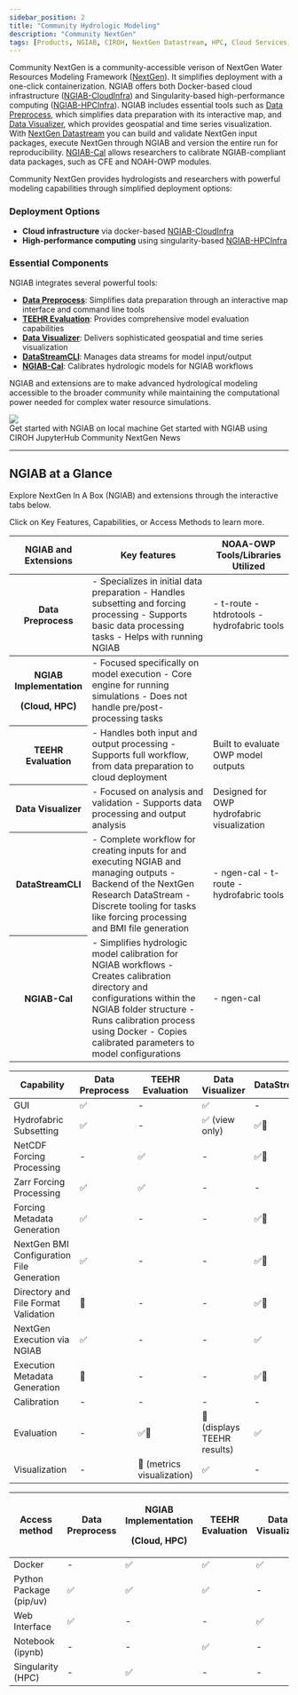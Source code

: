 ```yaml
---
sidebar_position: 2
title: "Community Hydrologic Modeling"
description: "Community NextGen"
tags: [Products, NGIAB, CIROH, NextGen Datastream, HPC, Cloud Services, Singularity, Docker, National Water Model]
---
```



Community NextGen is a community-accessible verison of NextGen Water Resources Modeling Framework ([NextGen](https://github.com/NOAA-OWP/ngen)). It simplifies deployment with a one-click containerization. NGIAB offers both Docker-based cloud infrastructure ([NGIAB-CloudInfra](https://github.com/CIROH-UA/NGIAB-CloudInfra/blob/main/README.md)) and Singularity-based high-performance computing ([NGIAB-HPCInfra](https://github.com/CIROH-UA/NGIAB-HPCInfra/blob/main/README.md)). NGIAB includes essential tools such as [Data Preprocess](https://github.com/CIROH-UA/NGIAB_data_preprocess/blob/main/README.md), which simplifies data preparation with its interactive map, and [Data Visualizer](https://github.com/CIROH-UA/ngiab-client), which provides geospatial and time series visualization. With [NextGen Datastream](https://github.com/CIROH-UA/ngen-datastream/blob/main/README.md) you can build and validate NextGen input packages, execute NextGen through NGIAB and version the entire run for reproducibility. [NGIAB-Cal](https://github.com/CIROH-UA/ngiab-cal) allows researchers to calibrate NGIAB-compliant data packages, such as CFE and NOAH-OWP modules.

Community NextGen provides hydrologists and researchers with powerful modeling capabilities through simplified deployment options:

### Deployment Options
- **Cloud infrastructure** via docker-based [NGIAB-CloudInfra](https://github.com/CIROH-UA/NGIAB-CloudInfra/blob/main/README.md)
- **High-performance computing** using singularity-based [NGIAB-HPCInfra](https://github.com/CIROH-UA/NGIAB-HPCInfra/blob/main/README.md)

### Essential Components
NGIAB integrates several powerful tools:
- [**Data Preprocess**](https://github.com/CIROH-UA/NGIAB_data_preprocess/blob/main/README.md): Simplifies data preparation through an interactive map interface and command line tools
- [**TEEHR Evaluation**](https://github.com/CIROH-UA/ngiab-teehr/blob/main/README.md): Provides comprehensive model evaluation capabilities
- [**Data Visualizer**](https://github.com/CIROH-UA/ngiab-client): Delivers sophisticated geospatial and time series visualization
- [**DataStreamCLI**](https://github.com/CIROH-UA/ngen-datastream/blob/main/README.md): Manages data streams for model input/output
- [**NGIAB-Cal**](https://github.com/CIROH-UA/ngiab-cal): Calibrates hydrologic models for NGIAB workflows

NGIAB and extensions are to make advanced hydrological modeling accessible to the broader community while maintaining the computational power needed for complex water resource simulations.

<div style={{'margin-right':'1.3rem','margin-bottom':'1.3rem'}}>
  <img class="theme-invert-dark" src={useBaseUrl("/img/NGIAB-extensions-diagram.svg")}/>
</div>

<Link class="button button--active button--primary" style={{'margin-right':'1.3rem','margin-bottom':'1.3rem'}} to="/docs/products/Community Hydrologic Modeling Framework/nextgeninaboxDocker/workflow">Get started with NGIAB on local machine</Link>

<Link class="button button--active button--primary" style={{'margin-right':'1.3rem','margin-bottom':'1.3rem'}} to="/docs/products/Community Hydrologic Modeling Framework/nextgeninaboxDocker/workflow-cloud">Get started with NGIAB using CIROH JupyterHub</Link>

<Link class="button button--active button--primary" style={{'margin-right':'1.3rem','margin-bottom':'1.3rem'}} to="/news">Community NextGen News</Link>

---

## NGIAB at a Glance

Explore NextGen In A Box (NGIAB) and extensions through the interactive tabs below.

Click on Key Features, Capabilities, or Access Methods to learn more.


<Tabs>
  <TabItem value="features" label="Key Features" default>
    <table>
      <thead>
        <th>NGIAB and Extensions</th>
        <th>Key features</th>
        <th>NOAA-OWP Tools/Libraries Utilized</th>
      </thead>
      <tbody>
        <tr>
        <th><Link to="/docs/products/Community Hydrologic Modeling Framework/ngiabpreprocessor/">Data Preprocess</Link></th>
        <td>
          - Specializes in initial data preparation
          - Handles subsetting and forcing processing
          - Supports basic data processing tasks
          - Helps with running NGIAB
        </td>
        <td>
          - t-route
          - htdrotools
          - hydrofabric tools
        </td>
        </tr>
      </tbody>
      <tbody>
        <tr>
          <th>
            <p style={{'margin':'0'}}>NGIAB Implementation</p>
            <p style={{'margin':'0'}}>(<Link to="/docs/products/Community Hydrologic Modeling Framework/nextgeninaboxDocker/">Cloud</Link>, <Link to="/docs/products/Community Hydrologic Modeling Framework/nextgeninaboxSingularity/">HPC</Link>)</p>
          </th>
          <td>
            - Focused specifically on model execution
            - Core engine for running simulations
            - Does not handle pre/post-processing tasks
          </td>
          <td> </td>
        </tr>
        <tr>
          <th><Link to="/docs/products/Community Hydrologic Modeling Framework/nextgeninaboxTeehr/">TEEHR Evaluation</Link></th>
          <td>
            - Handles both input and output processing
            - Supports full workflow, from data preparation to cloud deployment
          </td>
          <td>
            Built to evaluate OWP model outputs
          </td>
        </tr>
        <tr>
          <th><Link to="/docs/products/Community Hydrologic Modeling Framework/nextgeninaboxVisualizer/">Data Visualizer</Link></th>
          <td>
            - Focused on analysis and validation
            - Supports data processing and output analysis
          </td>
          <td>
            Designed for OWP hydrofabric visualization
          </td>
        </tr>
        <tr>
          <th><Link to="/docs/products/Community Hydrologic Modeling Framework/nextgenDatastream/">DataStreamCLI</Link></th>
          <td>
            - Complete workflow for creating inputs for and executing NGIAB and managing outputs
            - Backend of the NextGen Research DataStream
            - Discrete tooling for tasks like forcing processing and BMI file generation
          </td>
          <td>
            - ngen-cal
            - t-route
            - hydrofabric tools
          </td>
        </tr>
        <tr>
          <th><Link to="/docs/products/Community Hydrologic Modeling Framework/nextgeninaboxCalibration/">NGIAB-Cal</Link></th>
          <td>
            - Simplifies hydrologic model calibration for NGIAB workflows
            - Creates calibration directory and configurations within the NGIAB folder structure
            - Runs calibration process using Docker
            - Copies calibrated parameters to model configurations
          </td>
          <td>
            - ngen-cal
          </td>
        </tr>
      </tbody>
    </table>
  </TabItem>

  <TabItem value="capabilities" label="Capabilities">
    <table>
      <thead>
        <tr>
          <th>Capability</th>
          <th><Link to="/docs/products/Community Hydrologic Modeling Framework/ngiabpreprocessor/">Data Preprocess</Link></th>
          <th><Link to="/docs/products/Community Hydrologic Modeling Framework/nextgeninaboxTeehr/">TEEHR Evaluation</Link></th>
          <th><Link to="/docs/products/Community Hydrologic Modeling Framework/nextgeninaboxVisualizer/">Data Visualizer</Link></th>
          <th><Link to="/docs/products/Community Hydrologic Modeling Framework/nextgenDatastream/">DataStreamCLI</Link></th>
          <th><Link to="/docs/products/Community Hydrologic Modeling Framework/nextgeninaboxCalibration/">NGIAB-Cal</Link></th>
        </tr>
      </thead>
      <tbody>
        <tr>
          <td>GUI</td>
          <td>✅</td>
          <td>-</td>
          <td>✅</td>
          <td>-</td>
          <td>-</td>
        </tr>
        <tr>
          <td>Hydrofabric Subsetting</td>
          <td>✅</td>
          <td>-</td>
          <td>✅ (view only)</td>
          <td>✅🔨</td>
          <td>-</td>
        </tr>
        <tr>
          <td>NetCDF Forcing Processing</td>
          <td>-</td>
          <td>✅</td>
          <td>-</td>
          <td>✅🔨</td>
          <td>-</td>
        </tr>
        <tr>
          <td>Zarr Forcing Processing</td>
          <td>✅</td>
          <td>✅</td>
          <td>-</td>
          <td>-</td>
          <td>-</td>
        </tr>
        <tr>
          <td>Forcing Metadata Generation</td>
          <td>✅</td>
          <td>-</td>
          <td>-</td>
          <td>✅🔨</td>
          <td>-</td>
        </tr>
        <tr>
          <td>NextGen BMI Configuration File Generation</td>
          <td>✅</td>
          <td>-</td>
          <td>-</td>
          <td>✅🔨</td>
          <td>-</td>
        </tr>
        <tr>
          <td>Directory and File Format Validation</td>
          <td>🔨</td>
          <td>-</td>
          <td>-</td>
          <td>✅🔨</td>
          <td>-</td>
        </tr>
        <tr>
          <td>NextGen Execution via NGIAB</td>
          <td>✅</td>
          <td>-</td>
          <td>-</td>
          <td>✅</td>
          <td>-</td>
        </tr>
        <tr>
          <td>Execution Metadata Generation</td>
          <td>🔨</td>
          <td>-</td>
          <td>-</td>
          <td>✅🔨</td>
          <td>-</td>
        </tr>
        <tr>
          <td>Calibration</td>
          <td>-</td>
          <td>-</td>
          <td>-</td>
          <td>-</td>
          <td>✅</td>
        </tr>
        <tr>
          <td>Evaluation</td>
          <td>-</td>
          <td>✅🔨</td>
          <td>🔨 (displays TEEHR results)</td>
          <td>✅</td>
          <td>-</td>
        </tr>
        <tr>
          <td>Visualization</td>
          <td>-</td>
          <td>🔨 (metrics visualization)</td>
          <td>✅</td>
          <td>-</td>
          <td>-</td>
        </tr>
      </tbody>
    </table>
  </TabItem>

  <TabItem value="access" label="Access Methods">
    <table>
      <thead>
        <tr>
          <th>Access method</th>
          <th><Link to="/docs/products/Community Hydrologic Modeling Framework/ngiabpreprocessor/">Data Preprocess</Link></th>
          <th>
            <p style={{'margin':'0'}}>NGIAB Implementation</p>
            <p style={{'margin':'0'}}>(<Link to="/docs/products/Community Hydrologic Modeling Framework/nextgeninaboxDocker/">Cloud</Link>, <Link to="/docs/products/Community Hydrologic Modeling Framework/nextgeninaboxSingularity/">HPC</Link>)</p>
          </th>
          <th><Link to="/docs/products/Community Hydrologic Modeling Framework/nextgeninaboxTeehr/">TEEHR Evaluation</Link></th>
          <th><Link to="/docs/products/Community Hydrologic Modeling Framework/nextgeninaboxVisualizer/">Data Visualizer</Link></th>
          <th><Link to="/docs/products/Community Hydrologic Modeling Framework/nextgenDatastream/">DataStreamCLI</Link></th>
          <th><Link to="/docs/products/Community Hydrologic Modeling Framework/nextgeninaboxCalibration/">NGIAB-Cal</Link></th>
        </tr>
      </thead>
      <tbody>
        <tr>
          <td>Docker</td>
          <td>-</td>
          <td>✅</td>
          <td>✅</td>
          <td>✅</td>
          <td>✅</td>
          <td>✅</td>
        </tr>
        <tr>
          <td>Python Package (pip/uv)</td>
          <td>✅</td>
          <td>✅</td>
          <td>✅</td>
          <td>-</td>
          <td>-</td>
          <td>✅</td>
        </tr>
        <tr>
          <td>Web Interface</td>
          <td>✅</td>
          <td>-</td>
          <td>-</td>
          <td>✅</td>
          <td>-</td>
          <td>-</td>
        </tr>
        <tr>
          <td>Notebook (ipynb)</td>
          <td>-</td>
          <td>-</td>
          <td>✅</td>
          <td>-</td>
          <td>-</td>
          <td>-</td>
        </tr>
        <tr>
          <td>Singularity (HPC)</td>
          <td>-</td>
          <td>✅</td>
          <td>-</td>
          <td>-</td>
          <td>-</td>
          <td>-</td>
        </tr>
      </tbody>
    </table>
  </TabItem>
</Tabs>
